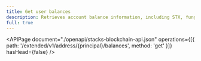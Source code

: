 ```yaml
---
title: Get user balances
description: Retrieves account balance information, including STX, fungible, and non-fungible tokens.
full: true
---
```


<APIPage
  document="./openapi/stacks-blockchain-api.json"
  operations={[{ path: '/extended/v1/address/{principal}/balances', method: 'get' }]}
  hasHead={false}
/>
